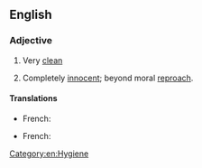 ==English==

===Adjective===
{{head|en|adjective|head=(as) [[clean]] as a [[whistle]]}}

# {{context|simile}} Very [[clean]]
# {{context|simile}} Completely [[innocent]]; beyond moral [[reproach]].

====Translations====
{{trans-top|Very clean}}
* French: {{t-|fr|propre comme un sou neuf}}
{{trans-mid}}
{{trans-bottom}}
{{trans-top|Completely innocent}}
* French: {{t+|fr|blanc comme neige}}
{{trans-mid}}
{{trans-bottom}}

[[Category:en:Hygiene]]